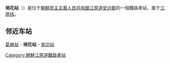 {{朝鮮半島車站資訊
|公司色 = red
|文字色 = 
|站名 = 培花站
|圖片 = 
|pxl = 
|圖片說明 =
|前一站 = [[葛麻站|葛麻]]
|前一站距離 = 6.7
|後一站距離 = 4.9
|後一站 = [[安边站|安边]]
|諺文 = 배화역
|朝鮮漢字 = 培花驛
|文觀部式 = Baehwa-yeok
|馬-賴式 = Paehwa-yŏk
|副站名 = 
|車站編號 = 
|停站路線數 = 
|所屬公司 = [[朝鲜民主主义人民共和国铁道省|朝鲜民主主义人民共和国铁道省]]
|所屬路線 = [[江原线|江原线]]
|距離 = 52.8
|起點站 = [[高原站_(咸镜南道)|高原]]
|所在地 =[[江原道_(北)|江原道]][[安边郡|安边郡]]
|車站構造 = 地面车站
|月台配置 = 
|啟用年月日 =1914年 
|廢站年月日 = 
|上下車人次 = 
|統計年度 = 
|轉車 = 
|備註 = 
|全寬備註 = 
}}

'''培花站'''（{{kor|名=北|諺=배화역|漢=培花驛|羅=Paehwa yŏk|f=y}}）是位于[[朝鮮民主主義人民共和國|朝鮮民主主義人民共和國]][[江原道_(北)|江原道]][[安边郡|安边郡]]的一個鐵路車站，属于[[江原线|江原线]]。

==邻近车站==
[[葛麻站|葛麻站]] - '''培花站''' - [[安边站|安边站]]

{{江原线}}

{{朝鲜铁路小作品}}

[[Category:朝鮮江原道鐵路車站|Category:朝鮮江原道鐵路車站]]